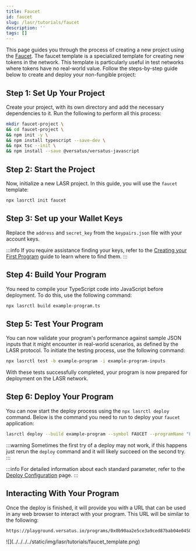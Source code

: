 ```yaml
---
title: Faucet
id: faucet
slug: /lasr/tutorials/faucet
description: ''
tags: []
---
```



This page guides you through the process of creating a new project using the [Faucet](/lasr/core_concepts/templates#faucet-template). The faucet template is a specialized template for creating new tokens in the network. This template is particularly useful in test networks where tokens have no real-world value. Follow the steps-by-step guide below to create and deploy your non-fungible project:

## Step 1: Set Up Your Project

Create your project, with its own directory and add the necessary dependencies to it. Run the following to perform all this process:

```bash copy
mkdir faucet-project \
&& cd faucet-project \
&& npm init -y \
&& npm install typescript --save-dev \
&& npx tsc --init \
&& npm install --save @versatus/versatus-javascript
```

## Step 2: Start the Project

Now, initialize a new LASR project. In this guide, you will use the `faucet` template:

```bash copy
npx lasrctl init faucet
```

## Step 3: Set up your Wallet Keys

Replace the `address` and `secret_key` from the `keypairs.json` file with your account keys.

:::info
  If you require assistance finding your keys, refer to the [Creating your First Program](/lasr/getting_started/creating_your_first_program#set-up-your-wallet-keys) guide to learn where to find them.
:::

## Step 4: Build Your Program

You need to compile your TypeScript code into JavaScript before deployment. To do this, use the following command:

```bash copy
npx lasrctl build example-program.ts
```

## Step 5: Test Your Program

You can now validate your program's performance against sample JSON inputs that it might encounter in real-world scenarios, as defined by the LASR protocol. To initiate the testing process, use the following command:

```bash copy
npx lasrctl test -b example-program -i example-program-inputs
```

With these tests successfully completed, your program is now prepared for deployment on the LASR network.

## Step 6: Deploy Your Program

You can now start the deploy process using the `npx lasrctl deploy` command. Below is the command you need to run to deploy your `faucet` application:

```bash
lasrctl deploy --build example-program --symbol FAUCET --programName "Faucet for anything fungible" --txInputs '{"imgUrl":"https://pbs.twimg.com/profile_images/1421740863139446787/huoxhEV3_400x400.jpg"}'
```

:::warning
  Sometimes the first try of a deploy may not work, if this happens just rerun the `deploy` command and it will likely succeed on the second try.
:::

:::info
For detailed information about each standard parameter, refer to the [Deploy Configuration](/lasr/lasr_guides/deploy_configuration) page.
:::

## Interacting With Your Program

Once the deploy is finished, it will  provide you with a URL that can be used in any web browser to interact with your program. This URL will be similar to the following:

```
https://playground.versatus.io/programs/0x0b90aa2e5ce3a9ced87bab04e04508879c8190b7
```

<MediaWrapper>
![](../../../../static/img/lasr/tutorials/faucet_template.png)
</MediaWrapper>
